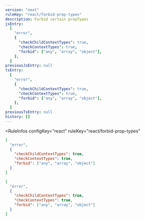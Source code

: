 ```yaml
---
version: "next"
ruleKey: "react/forbid-prop-types"
description: Forbid certain propTypes
jsEntry:
  [
    "error",
    {
      "checkChildContextTypes": true,
      "checkContextTypes": true,
      "forbid": ["any", "array", "object"],
    },
  ]
previousJsEntry: null
tsEntry:
  [
    "error",
    {
      "checkChildContextTypes": true,
      "checkContextTypes": true,
      "forbid": ["any", "array", "object"],
    },
  ]
previousTsEntry: null
history: []
---
```


<RuleInfos 
  configKey="react" 
  ruleKey="react/forbid-prop-types" 
>

```json
[
  "error",
  {
    "checkChildContextTypes": true,
    "checkContextTypes": true,
    "forbid": ["any", "array", "object"]
  }
]
```

```json
[
  "error",
  {
    "checkChildContextTypes": true,
    "checkContextTypes": true,
    "forbid": ["any", "array", "object"]
  }
]
```

</RuleInfos>

